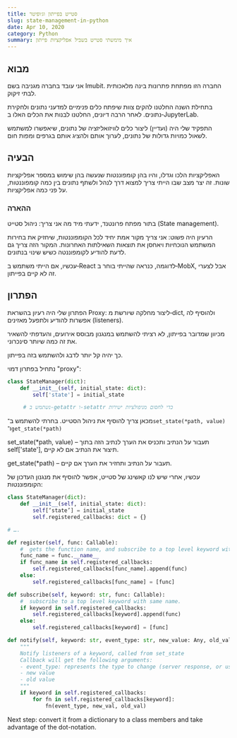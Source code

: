 ```yaml
---
title: סטייט בפייתון וג׳ופיטר
slug: state-management-in-python
date: Apr 10, 2020
category: Python
summary: איך מימשתי סטייט בשביל אפליקציות פייתון
---
```


## מבוא

אני עובד בחברה מגניבה בשם Imubit.
החברה הזו מפתחת פתרונות בינה מלאכותית לבתי זיקוק.

בתחילת השנה החלטנו להקים צוות שיפתח כלים פנימיים למדעני נתונים ולחקירת נתונים.
לאחר הרבה דיונים, החלטנו לבנות את הכלים האלו ב‑JupyterLab.

התפקיד שלי היה (ועדיין) ליצור כלים לוויזואליזציה של נתונים, שיאפשרו למשתמש לשאול כמויות גדולות של נתונים, לערוך אותם ולהציג אותם בגרפים ומפות חום.

## הבעיה

האפליקציות הלכו וגדלו, והיו בהן קומפוננטות שנעשה בהן שימוש במספר אפליקציות שונות.
זה יצר מצב שבו הייתי צריך למצוא דרך לנהל ולשתף נתונים בין כמה קומפוננטות, על פני כמה אפליקציות.

### ההארה

בתור מפתח פרונטנד, ידעתי מיד מה אני צריך: ניהול סטייט (State management).

הרעיון היה פשוט:
אני צריך מקור אמת יחיד לכל הקומפוננטות, שיחזיק את בחירות המשתמש הנוכחיות ויאחסן את תוצאות השאילתות האחרונות.
המקור הזה צריך גם לדעת להודיע לקומפוננטה כשיש שינוי בנתונים.

עכשיו, אם הייתי משתמש ב‑React לדוגמה, כנראה שהייתי בוחר ב‑MobX, אבל לצערי זה לא קיים בפייתון.

## הפתרון

הפתרון שלי היה רעיון בהשראת Proxy:
ליצור מחלקה שיורשת מ‑dict, ולהוסיף לה אפשרות להודיע ולתפעל מאזינים (listeners).

מכיוון שמדובר בפייתון, לא רציתי להשתמש במנגנון מבוסס אירועים, והעדפתי להשאיר את זה כמה שיותר סינכרוני.

כך יהיה קל יותר לדבג ולהשתמש בזה בפייתון.

נתחיל בפתרון דמוי "proxy":

```python
class StateManager(dict):
	def __init__(self, initial_state: dict):
		self['state'] = initial_state

	 # נשתמש ב-getattr ו-setattr כדי לחסום מניפולציות ישירות
```

מכאן צריך להוסיף את ניהול הסטייט.
בחרתי להשתמש ב־`set_state(*path, value)` ו־`get_state(*path)`

set_state(\*path, value) – תעבור על הנתיב ותכניס את הערך לנתיב הזה בתוך self['state'], תיצור את הנתיב אם לא קיים.

get_state(\*path) – תעבור על הנתיב ותחזיר את הערך אם קיים.

עכשיו, אחרי שיש לנו קאשינג של סטייט, אפשר להוסיף את מנגנון העדכון של הקומפוננטות:

```python
class StateManager(dict):
	def __init__(self, initial_state: dict):
		self[‘state’] = initial_state
		self.registered_callbacks: dict = {}

# ….
```

```python
def register(self, func: Callable):
	#  gets the function name, and subscribe to a top level keyword with that name.
	func_name = func.__name__
	if func_name in self.registered_callbacks:
		self.registered_callbacks[func_name].append(func)
	else:
		self.registered_callbacks[func_name] = [func]
```

```python
def subscribe(self, keyword: str, func: Callable):
	#  subscribe to a top level keyword with same name.
	if keyword in self.registered_callbacks:
		self.registered_callbacks[keyword].append(func)
	else:
		self.registered_callbacks[keyword] = [func]
```

```python
def notify(self, keyword: str, event_type: str, new_value: Any, old_value: Any):
	"""
	Notify listeners of a keyword, called from set_state
	Callback will get the following arguments:
	- event_type: represents the type to change (server response, or user selection)
	- new value
	- old value
	"""
	if keyword in self.registered_callbacks:
		for fn in self.registered_callbacks[keyword]:
			fn(event_type, new_val, old_val)
```

Next step: convert it from a dictionary to a class members and take advantage of the dot-notation.
